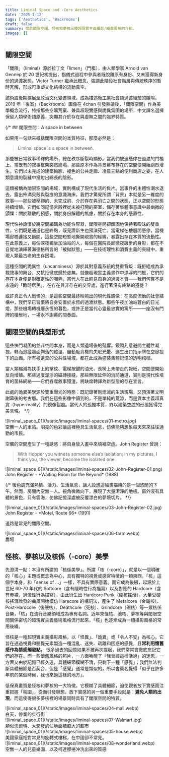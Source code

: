 ```yaml
---
title: Liminal Space and -Core Aesthetics
date: '2025-1-12'
tags: ['Aesthetics', 'Backrooms']
draft: false
summary: 關於閾限空間、怪核和夢核三種超現實主義攝影/繪畫風格的介紹。
images: []
---
```


## 閾限空間

「閾限」（liminal）源於拉丁文「limen」（門檻），由人類學家 Arnold van Gennep 於 20 世紀初提出，指儀式過程中參與者既脫離原有身份、又未獲得新身份的過渡狀態。Victor Turner 繼承此概念，強調此階段社會階層與傳統秩序的暫時瓦解，形成可重塑文化結構的流動真空。

該術語後期擴展至政治文化變遷領域，成為描述後工業社會類過渡經驗的隱喻。2019 年「後室」（Backrooms）圖像在 4chan 引發熱議後，「閾限空間」作為美學概念流行，特指那些空曠荒棄、兼具超現實感與詭異氛圍的場所，中文譯名選擇保留人類學術語原義，突顯其介於存在與虛無之間的臨界特質。


{/* ## 閾限空間：A space in between

如果用一句話來概括閾限空間的本質特征，那麼必然是：

> Liminal space is a space in between.

那些被日常敘事稀釋的場所，總在秩序斷裂時顯影。當我們被迫懸停在過渡的門檻上，當既有的敘事框架突然崩塌，那些原本作為背景幕布存在的空間便開始劇烈增生。它們以未完成的建築輪廓、褪色的公共走廊、凌晨三點的便利商店之姿，在人類意識的裂縫中投射出綿長的陰影。

這類被稱為閾限空間的場域，實則構成了現代生活的負片。當事件的主體性潮水退去，露出佈滿貝殼與裂痕的意識海床，我們才驚覺所謂「背景」本就是另一維度的敘事——那些被壓抑的、未完成的、介於存在與消亡之間的狀態，正以空間的形態持續增殖。它們如同記憶宮殿裡從未被打開的密室，儲存著集體潛意識中最幽微的顫慄：關於離散的預感，關於身份解體的焦慮，關於存在本身的懸置性。

現代性神話慣於將空間編碼為功能性容器，閾限空間卻頑固地保持著曖昧的雙重性。它們既是通道也是終點，既見證新生也預演死亡。當電梯在樓層間懸停，當機場廊橋連接又斷開，這些空間短暫地撕開現實的經緯，暴露出存在本質的流動性。在此意義上，每個深夜獨坐加油站的人，每個在醫院長廊徹夜踱步的身影，都在不自覺地演繹著海德格所言的「被拋狀態」——在技術理性和消費主義的夾縫中，重現人類最古老的生存困境。

這種空間的詭異性（uncanniness）源於其對意義系統的雙重背叛：既拒絕成為承載敘事的舞台，又抗拒徹底歸於虛無。就像超現實主義畫作中漂浮的門框，它們的存在本身便是對確定性的嘲弄。當代人在此照見自身的過渡本質——我們何嘗不是永遠的「臨時居民」，在存在與非存在的交界處，進行著沒有終點的遷徙？

或許真正令人戰慄的，是這些空間最終映照出的現代性鏡像：在高度流動的社會結構中，我們早已習慣將自身安置於永恆的過渡狀態。那些午夜加油站蒼白的日光燈，那些機場轉機廳永恆的暮色，或許正是當代心靈最忠實的寓所——一座沒有門牌的棲居地，一場永不謝幕的間奏曲。



## 閾限空間的典型形式

這些快門凝固的並非空間本身，而是人類退場後的殘響。鏡頭刻意避開主體性凝視，轉而追蹤牆面剝落的體溫、自動販賣機的失眠光暈、逃生出口指示牌在空廊投下的血痂。所有被遺棄的公共性場域，都在此成為盛裝集體記憶的透明棺槨。

當人類縮減為扶手上的掌紋、電梯按鍵的油光、長椅上未帶走的報紙，空間便開始反向增殖。那些過度潔淨的磁磚接縫，那些無限延伸的消防通道，實則是現代性培育的菌絲網絡——它們吞噬敘事殘渣，將缺席轉譯為新型態的存在宣言。

此處的詭異美學源於雙重曝光的時態：既記錄著剛熄滅的生活現場，又預演著文明謝幕後的考古層。我們在這些影像中讀到的，不是單純的荒涼，而是資本主義超真實（hyperreality）的鏡像裂痕。當代人的孤獨本質，終以建築空腔的形態獲得完美具現。 */}

<div className="flex flex-col items-center [&_p]:!my-0 -mt-8 mb-6">
    <div>
        ![liminal_space_01](/static/images/liminal-spaces/01-metro.jpg)
    </div>
    <span className="-mt-4 text-sm text-gray-600 dark:text-gray-400">
        空無一人的車站。明亮的色彩讓這裡極具生活氣息，仿佛能夠想象每天來來往往通勤的市民。
    </span>
</div>

空曠的空間產生了一種誘惑：將自身放入畫中來填補空虛。John Register 曾說：

> With Hopper you witness someone else’s isolation; in my pictures, I think you, the viewer, become the isolated one.

<div className="flex flex-col items-center [&_p]:!my-0 -mt-8 mb-6">
    <div>
        ![liminal_space_01](/static/images/liminal-spaces/02-John-Register-01.png)
    </div>
    <span className="-mt-4 text-sm text-gray-600 dark:text-gray-400">
        John Register - *Waiting Room for the Beyond* (1988)
    </span>
</div>

{/* 暖色調充滿熱情、活力、生活氣息，讓人設想這幅畫描繪的是一個悠閒的下午。然而，房間內空無一人。視角微微向下，展現了大量潔淨的地板。窗外沒有具體的景色，只有雲海，仿佛記憶深處被反覆漂白的夢境切片。 */}

<div className="flex flex-col items-center [&_p]:!my-0 -mt-8 mb-6">
    <div>
        ![liminal_space_01](/static/images/liminal-spaces/03-John-Register-02.jpg)
    </div>
    <span className="-mt-4 text-sm text-gray-600 dark:text-gray-400">
        John Register - *Motel, Route 66* (1991)
    </span>
</div>

道路是常見的閾限空間。

<div className="flex flex-col items-center [&_p]:!my-0 -mt-8 mb-6">
    <div>
        ![liminal_space_01](/static/images/liminal-spaces/06-farm.webp)
    </div>
    <span className="-mt-4 text-sm text-gray-600 dark:text-gray-400">
        農場
    </span>
</div>

## 怪核、夢核以及核係（-core）美學

先澄清一點：本沒有所謂的「核係美學」。所謂「核（-core）」，就是以一個明確的「核心」主題或概念為中心，具有獨特的視覺或感官特徵的一類東西。「核」這個字本身，和「sense of ...」一樣，不具有實際意義。而它成為後綴，起源於上世紀 60-70 年代的 Softcore（含有隱晦性行為描寫）以及對應的 Hardcore（含有赤裸、過激性行為描寫），由此衍生出 Hardcore Punk（硬核搖滾）。大量受硬核搖滾啟發的曲風開始模仿 Harecore 的構詞法，產生了 Metalcore（金屬核）、Post-Hardcore（後硬核）、Deathcore（死核）、Grindcore（碾核）等一眾核係音樂，「核」在流行音樂領域成為專有名詞。近年來怪核、池核、夢核等與閾限空間關係密切的超現實主義藝術風格流行起來，「核」也逐漸成為一類攝影風格的常用後綴。

怪核是一種超現實主義攝影風格，以「怪異」、「詭異」或「令人不安」為核心。它旨在通過視覺和聽覺元素製造一種混亂、迷失、疏離和困惑的感覺，且**常利用懷舊感作為情感觸發點。** 很多過去的回憶如果不被再次提起，我們常常會徹底忘記它們的存在。而一些懷舊風格的照片，一方面喚醒了「我曾經這樣活過」的迷思，一方面又由於記憶已經久遠，具體細節模糊不清，只剩下一種「感覺」；我們無法判斷具體細節是否契合，但是「感覺」通常是類似的，所以會莫名覺得「似乎在許多年前的某個時候，我也來過這樣的地方」。

低保真畫質是怪核和夢核的一大特徵。它模糊了具體細節，迫使觀者放下實感而注重把握「氛圍」，從而引發聯想。放下實感的另一個重要手段就是：**避免人類的出現**，而這使得很多夢核裡的場景同時具有了閾限空間的特質。

<div className="flex flex-col items-center [&_p]:!my-0 -mt-8 mb-6">
    <div>
        ![liminal_space_01](/static/images/liminal-spaces/04-mall.webp)
    </div>
    <span className="-mt-4 text-sm text-gray-600 dark:text-gray-400">
        白天，停業的步行街
    </span>
</div>

<div className="flex flex-col items-center [&_p]:!my-0 -mt-8 mb-6">
    <div>
        ![liminal_space_01](/static/images/liminal-spaces/07-Walmart.jpg)
    </div>
    <span className="-mt-4 text-sm text-gray-600 dark:text-gray-400">
        類似沃爾瑪、大潤發的佔地面積超大的超市
    </span>
</div>



<div className="flex flex-col items-center [&_p]:!my-0 -mt-8 mb-6">
    <div>
        ![liminal_space_01](/static/images/liminal-spaces/05-house.webp)
    </div>
    <span className="-mt-4 text-sm text-gray-600 dark:text-gray-400">
        美國家庭相對常見的旋轉式樓梯，在中國卻不常見。
    </span>
</div>

<div className="flex flex-col items-center [&_p]:!my-0 -mt-8 mb-6">
    <div>
        ![liminal_space_01](/static/images/liminal-spaces/08-wonderland.webp)
    </div>
    <span className="-mt-4 text-sm text-gray-600 dark:text-gray-400">
        空無一人的兒童樂園，以及柯達膠捲沖洗出來的質感
    </span>
</div>